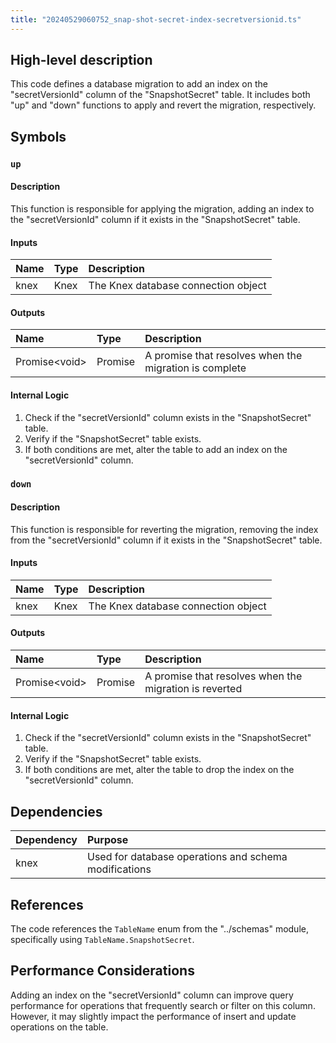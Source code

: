 ```yaml
---
title: "20240529060752_snap-shot-secret-index-secretversionid.ts"
---
```


## High-level description
This code defines a database migration to add an index on the "secretVersionId" column of the "SnapshotSecret" table. It includes both "up" and "down" functions to apply and revert the migration, respectively.

## Symbols

### `up`
#### Description
This function is responsible for applying the migration, adding an index to the "secretVersionId" column if it exists in the "SnapshotSecret" table.

#### Inputs
| Name | Type | Description |
|:-----|:-----|:------------|
| knex | Knex | The Knex database connection object |

#### Outputs
| Name | Type | Description |
|:-----|:-----|:------------|
| Promise&lt;void&gt; | Promise | A promise that resolves when the migration is complete |

#### Internal Logic
1. Check if the "secretVersionId" column exists in the "SnapshotSecret" table.
2. Verify if the "SnapshotSecret" table exists.
3. If both conditions are met, alter the table to add an index on the "secretVersionId" column.

### `down`
#### Description
This function is responsible for reverting the migration, removing the index from the "secretVersionId" column if it exists in the "SnapshotSecret" table.

#### Inputs
| Name | Type | Description |
|:-----|:-----|:------------|
| knex | Knex | The Knex database connection object |

#### Outputs
| Name | Type | Description |
|:-----|:-----|:------------|
| Promise&lt;void&gt; | Promise | A promise that resolves when the migration is reverted |

#### Internal Logic
1. Check if the "secretVersionId" column exists in the "SnapshotSecret" table.
2. Verify if the "SnapshotSecret" table exists.
3. If both conditions are met, alter the table to drop the index on the "secretVersionId" column.

## Dependencies
| Dependency | Purpose |
|:-----------|:--------|
| knex | Used for database operations and schema modifications |

## References
The code references the `TableName` enum from the "../schemas" module, specifically using `TableName.SnapshotSecret`.

## Performance Considerations
Adding an index on the "secretVersionId" column can improve query performance for operations that frequently search or filter on this column. However, it may slightly impact the performance of insert and update operations on the table.